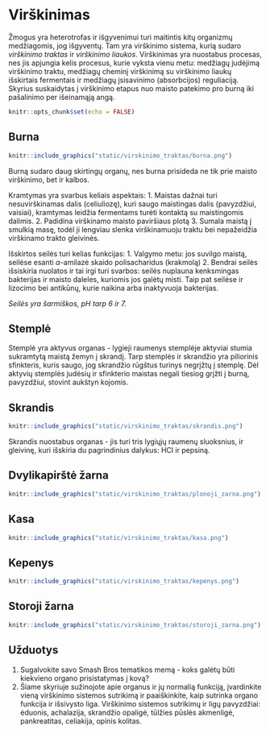 # Virškinimas

Žmogus yra heterotrofas ir išgyvenimui turi maitintis kitų organizmų medžiagomis, jog išgyventų. Tam yra virškinimo sistema, kurią sudaro *virškinimo traktas* ir *virškinimo liaukos*. Virškinimas yra nuostabus procesas, nes jis apjungia kelis procesus, kurie vyksta vienu metu: medžiagų judėjimą virškinimo traktu, medžiagų cheminį virškinimą su virškinimo liaukų išskirtais fermentais ir medžiagų įsisavinimo (absorbcijos) reguliaciją. Skyrius suskaidytas į virškinimo etapus nuo maisto patekimo pro burną iki pašalinimo per išeinamąją angą.


```r
knitr::opts_chunk$set(echo = FALSE)
```

## Burna

```r

knitr::include_graphics("static/virskinimo_traktas/burna.png")

```

Burną sudaro daug skirtingų organų, nes burna prisideda ne tik prie maisto virškinimo, bet ir kalbos. 

Kramtymas yra svarbus keliais aspektais:
1. Maistas dažnai turi nesuvirškinamas dalis (celiuliozę), kuri saugo maistingas dalis (pavyzdžiui, vaisiai), kramtymas leidžia fermentams turėti kontaktą su maistingomis dalimis.
2. Padidina virškinamo maisto paviršiaus plotą
3. Sumala maistą į smulkią masę, todėl ji lengviau slenka virškinamuoju traktu bei nepažeidžia virškinamo trakto gleivinės.

Išskirtos seilės turi kelias funkcijas:
1. Valgymo metu: jos suvilgo maistą, seilėse esanti $\alpha$-amilazė skaido polisacharidus (krakmolą)
2. Bendrai seilės išsiskiria nuolatos ir tai irgi turi svarbos: seilės nuplauna kenksmingas bakterijas ir maisto daleles, kuriomis jos galėtų misti. Taip pat seilėse ir lizocimo bei antikūnų, kurie naikina arba inaktyvuoja bakterijas.

*Seilės yra šarmiškos, pH tarp 6 ir 7.*

## Stemplė

Stemplė yra aktyvus organas - lygieji raumenys stemplėje aktyviai stumia sukramtytą maistą žemyn į skrandį. Tarp stemplės ir skrandžio yra piliorinis sfinkteris, kuris saugo, jog skrandžio rūgštus turinys negrįžtų į stemplę. Dėl aktyvių stemplės judėsių ir sfinkterio maistas negali tiesiog grįžti į burną, pavyzdžiui, stovint aukštyn kojomis.

## Skrandis

```r

knitr::include_graphics("static/virskinimo_traktas/skrandis.png")

```

Skrandis nuostabus organas - jis turi tris lygiųjų raumenų sluoksnius, ir gleivinę, kuri išskiria du pagrindinius dalykus: HCl ir pepsiną. 

## Dvylikapirštė žarna


```r

knitr::include_graphics("static/virskinimo_traktas/plonoji_zarna.png")

```


## Kasa


```r

knitr::include_graphics("static/virskinimo_traktas/kasa.png")

```

## Kepenys


```r

knitr::include_graphics("static/virskinimo_traktas/kepenys.png")

```

## Storoji žarna


```r

knitr::include_graphics("static/virskinimo_traktas/storoji_zarna.png")

```


## Užduotys

1. Sugalvokite savo Smash Bros tematikos memą - koks galėtų būti kiekvieno organo prisistatymas į kovą?
2. Šiame skyriuje sužinojote apie organus ir jų normalią funkciją, įvardinkite vieną virškinimo sistemos sutrikimą ir paaiškinkite, kaip sutrinka organo funkcija ir išsivysto liga. Virškinimo sistemos sutrikimų ir ligų pavyzdžiai: ėduonis, achalazija, skrandžio opaligė, tūlžies pūslės akmenligė, pankreatitas, celiakija, opinis kolitas.